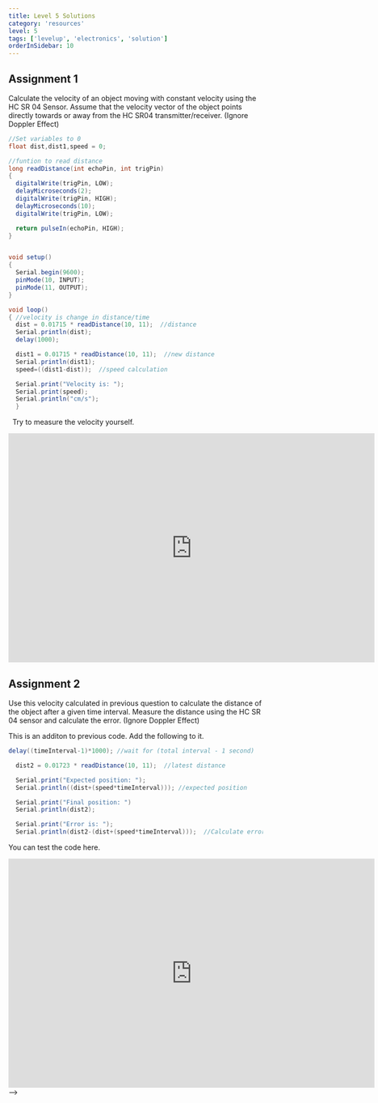 ```yaml
---
title: Level 5 Solutions
category: 'resources'
level: 5
tags: ['levelup', 'electronics', 'solution']
orderInSidebar: 10
---
```


<TOCInline toc={props.toc} toHeading={2} asDisclosure />

## Assignment 1

Calculate the velocity of an object moving with constant velocity using the HC SR 04 Sensor. Assume that the velocity vector of the object points directly towards or away from the HC SR04 transmitter/receiver. (Ignore Doppler Effect)

```java
//Set variables to 0
float dist,dist1,speed = 0;

//funtion to read distance
long readDistance(int echoPin, int trigPin)
{
  digitalWrite(trigPin, LOW);
  delayMicroseconds(2);
  digitalWrite(trigPin, HIGH);
  delayMicroseconds(10);
  digitalWrite(trigPin, LOW);

  return pulseIn(echoPin, HIGH);
}


void setup()
{
  Serial.begin(9600);
  pinMode(10, INPUT);
  pinMode(11, OUTPUT);
}

void loop()
{ //velocity is change in distance/time
  dist = 0.01715 * readDistance(10, 11);  //distance
  Serial.println(dist);
  delay(1000);

  dist1 = 0.01715 * readDistance(10, 11);  //new distance
  Serial.println(dist1);
  speed=((dist1-dist));  //speed calculation

  Serial.print("Velocity is: ");
  Serial.print(speed);
  Serial.println("cm/s");
  }
```

&nbsp;
Try to measure the velocity yourself.

<iframe
  width="725"
  height="453"
  src="https://www.tinkercad.com/embed/1V1gOPmAhNP?editbtn=1"
  frameBorder="0"
  marginWidth="0"
  marginHeight="0"
  scrolling="no"
></iframe>

## Assignment 2

Use this velocity calculated in previous question to calculate the distance of the object after a given time interval. Measure the distance using the HC SR 04 sensor and calculate the error. (Ignore Doppler Effect)
&nbsp;

This is an additon to previous code. Add the following to it.

```java
delay((timeInterval-1)*1000); //wait for (total interval - 1 second)

  dist2 = 0.01723 * readDistance(10, 11);  //latest distance

  Serial.print("Expected position: ");
  Serial.println((dist+(speed*timeInterval))); //expected position

  Serial.print("Final position: ")
  Serial.println(dist2);

  Serial.print("Error is: ");
  Serial.println(dist2-(dist+(speed*timeInterval)));  //Calculate error in distance
```

You can test the code here.

<iframe
  width="725"
  height="453"
  src="https://www.tinkercad.com/embed/b8N1mB9d0gA?editbtn=1"
  frameBorder="0"
  marginWidth="0"
  marginHeight="0"
  scrolling="no"
></iframe> -->
